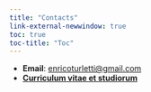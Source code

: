 ```yaml
---
title: "Contacts"
link-external-newwindow: true
toc: true
toc-title: "Toc"
---
```


* **Email**: <enricoturletti@gmail.com>
* [**Curriculum vitae et studiorum**](CV_EnricoTurletti.pdf)